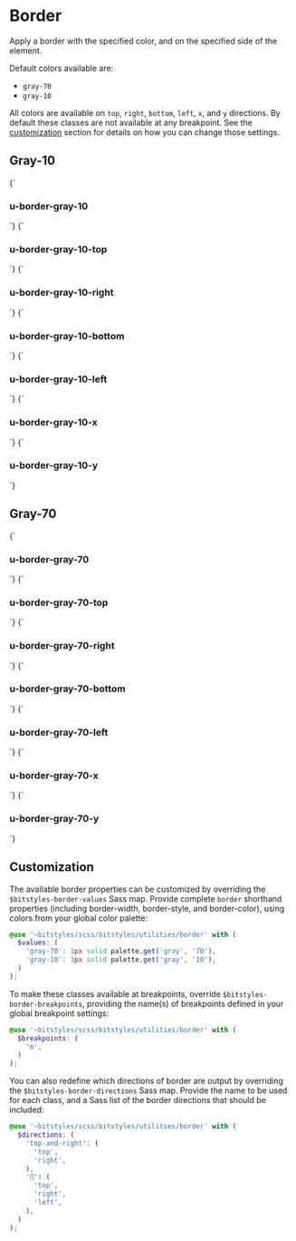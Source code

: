 
<Meta title="utilities/border" />

# Border

Apply a border with the specified color, and on the specified side of the element.

Default colors available are:

- `gray-70`
- `gray-10`

All colors are available on `top`, `right`, `bottom`, `left`, `x`, and `y` directions. By default these classes are not available at any breakpoint. See the [customization](#customization) section for details on how you can change those settings.

## Gray-10

<Canvas>
  <Story name="u-border-gray-10">
    {`
      <h3 class="u-border-gray-10">u-border-gray-10</h3>
    `}
  </Story>
  <Story name="u-border-gray-10-top">
    {`
      <h3 class="u-border-gray-10-top">u-border-gray-10-top</h3>
    `}
  </Story>
  <Story name="u-border-gray-10-right">
    {`
      <h3 class="u-border-gray-10-right">u-border-gray-10-right</h3>
    `}
  </Story>
  <Story name="u-border-gray-10-bottom">
    {`
      <h3 class="u-border-gray-10-bottom">u-border-gray-10-bottom</h3>
    `}
  </Story>
  <Story name="u-border-gray-10-left">
    {`
      <h3 class="u-border-gray-10-left">u-border-gray-10-left</h3>
    `}
  </Story>
  <Story name="u-border-gray-10-x">
    {`
      <h3 class="u-border-gray-10-x">u-border-gray-10-x</h3>
    `}
  </Story>
  <Story name="u-border-gray-10-y">
    {`
      <h3 class="u-border-gray-10-y">u-border-gray-10-y</h3>
    `}
  </Story>
</Canvas>

## Gray-70

<Canvas>
  <Story name="u-border-gray-70">
    {`
      <h3 class="u-border-gray-70">u-border-gray-70</h3>
    `}
  </Story>
  <Story name="u-border-gray-70-top">
    {`
      <h3 class="u-border-gray-70-top">u-border-gray-70-top</h3>
    `}
  </Story>
  <Story name="u-border-gray-70-right">
    {`
      <h3 class="u-border-gray-70-right">u-border-gray-70-right</h3>
    `}
  </Story>
  <Story name="u-border-gray-70-bottom">
    {`
      <h3 class="u-border-gray-70-bottom">u-border-gray-70-bottom</h3>
    `}
  </Story>
  <Story name="u-border-gray-70-left">
    {`
      <h3 class="u-border-gray-70-left">u-border-gray-70-left</h3>
    `}
  </Story>
  <Story name="u-border-gray-70-x">
    {`
      <h3 class="u-border-gray-70-x">u-border-gray-70-x</h3>
    `}
  </Story>
  <Story name="u-border-gray-70-y">
    {`
      <h3 class="u-border-gray-70-y">u-border-gray-70-y</h3>
    `}
  </Story>
</Canvas>

## Customization

The available border properties can be customized by overriding the `$bitstyles-border-values` Sass map. Provide complete `border` shorthand properties (including border-width, border-style, and border-color), using colors from your global color palette:

```scss
@use '~bitstyles/scss/bitstyles/utilities/border' with (
  $values: (
    'gray-70': 1px solid palette.get('gray', '70'),
    'gray-10': 1px solid palette.get('gray', '10'),
  )
);
```

To make these classes available at breakpoints, override `$bitstyles-border-breakpoints`, providing the name(s) of breakpoints defined in your global breakpoint settings:

```scss
@use '~bitstyles/scss/bitstyles/utilities/border' with (
  $breakpoints: (
    'm',
  )
);
```

You can also redefine which directions of border are output by overriding the `$bitstyles-border-directions` Sass map. Provide the name to be used for each class, and a Sass list of the border directions that should be included:

```scss
@use '~bitstyles/scss/bitstyles/utilities/border' with (
  $directions: (
    'top-and-right': (
      'top',
      'right',
    ),
    '∏': (
      'top',
      'right',
      'left',
    ),
  )
);
```
